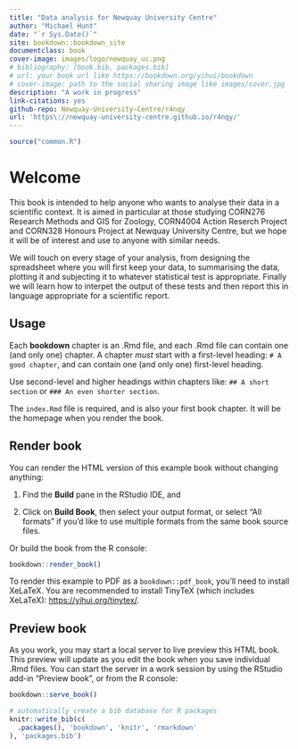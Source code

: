 ```yaml
--- 
title: "Data analysis for Newquay University Centre"
author: "Michael Hunt"
date: "`r Sys.Date()`"
site: bookdown::bookdown_site
documentclass: book
cover-image: images/logo/newquay_uc.png
# bibliography: [book.bib, packages.bib]
# url: your book url like https://bookdown.org/yihui/bookdown
# cover-image: path to the social sharing image like images/cover.jpg
description: "A work in progress"
link-citations: yes
github-repo: Newquay-University-Centre/r4nqy
url: 'https\://newquay-university-centre.github.io/r4nqy/'
---
```


```r
source("common.R")
```

# Welcome {-}

This book is intended to help anyone who wants to analyse their data in a scientific context. It is aimed in particular at those studying CORN276 Research Methods and GIS for Zoology, CORN4004 Action Reserch Project and CORN328 Honours Project at Newquay University Centre, but we hope it will be of interest and use to anyone with similar needs.

We will touch on every stage of your analysis, from designing the spreadsheet where you will first keep your data, to summarising the data, plotting it and subjecting it to whatever statistical test is appropriate. Finally we will learn how to interpet the output of these tests and then report this in language appropriate for a scientific report.

## Usage 

Each **bookdown** chapter is an .Rmd file, and each .Rmd file can contain one (and only one) chapter. A chapter *must* start with a first-level heading: `# A good chapter`, and can contain one (and only one) first-level heading.

Use second-level and higher headings within chapters like: `## A short section` or `### An even shorter section`.

The `index.Rmd` file is required, and is also your first book chapter. It will be the homepage when you render the book.

## Render book

You can render the HTML version of this example book without changing anything:

1. Find the **Build** pane in the RStudio IDE, and

1. Click on **Build Book**, then select your output format, or select "All formats" if you'd like to use multiple formats from the same book source files.

Or build the book from the R console:

```r
bookdown::render_book()
```

To render this example to PDF as a `bookdown::pdf_book`, you'll need to install XeLaTeX. You are recommended to install TinyTeX (which includes XeLaTeX): <https://yihui.org/tinytex/>.

## Preview book

As you work, you may start a local server to live preview this HTML book. This preview will update as you edit the book when you save individual .Rmd files. You can start the server in a work session by using the RStudio add-in "Preview book", or from the R console:

```r
bookdown::serve_book()
```


```r
# automatically create a bib database for R packages
knitr::write_bib(c(
  .packages(), 'bookdown', 'knitr', 'rmarkdown'
), 'packages.bib')
```

